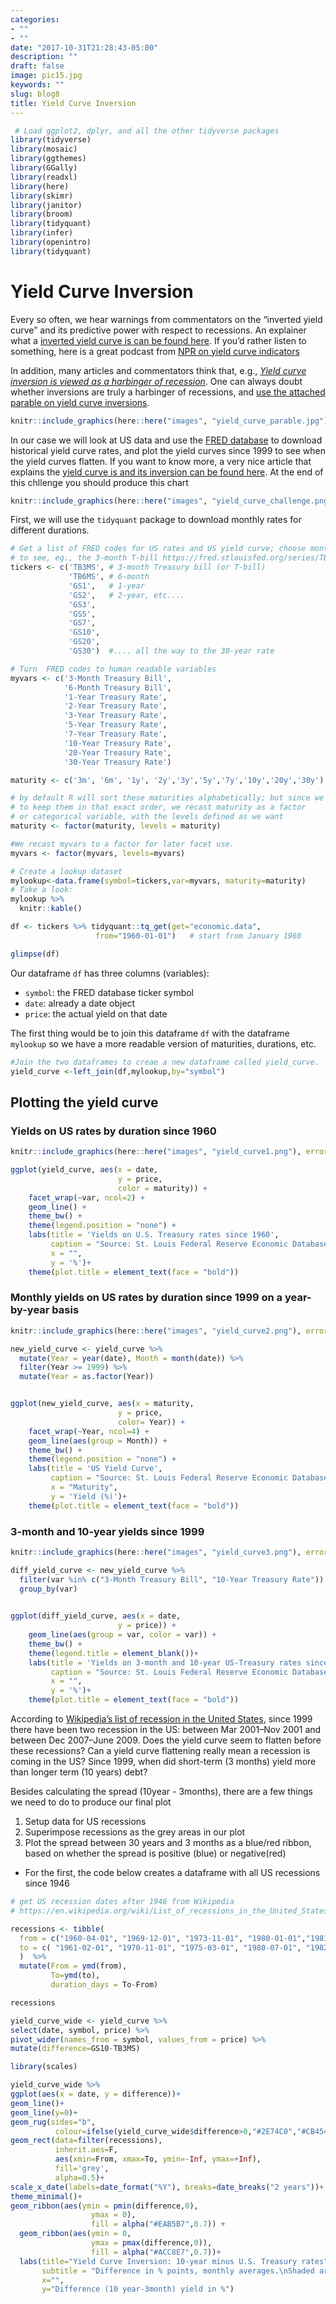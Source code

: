 ```yaml
---
categories:
- ""
- ""
date: "2017-10-31T21:28:43-05:00"
description: ""
draft: false
image: pic15.jpg
keywords: ""
slug: blog8
title: Yield Curve Inversion
---
```

```r

 # Load ggplot2, dplyr, and all the other tidyverse packages
library(tidyverse) 
library(mosaic)
library(ggthemes)
library(GGally)
library(readxl)
library(here)
library(skimr)
library(janitor)
library(broom)
library(tidyquant)
library(infer)
library(openintro)
library(tidyquant)

```
# Yield Curve Inversion

Every so often, we hear warnings from commentators on the "inverted yield curve" and its predictive power with respect to recessions. An explainer what a [inverted yield curve is can be found here](https://www.reuters.com/article/us-usa-economy-yieldcurve-explainer/explainer-what-is-an-inverted-yield-curve-idUSKBN1O50GA). If you'd rather listen to something, here is a great podcast from [NPR on yield curve indicators](https://www.podbean.com/media/share/dir-4zgj9-6aefd11)

In addition, many articles and commentators think that, e.g., [*Yield curve inversion is viewed as a harbinger of recession*](https://www.bloomberg.com/news/articles/2019-08-14/u-k-yield-curve-inverts-for-first-time-since-financial-crisis). One can always doubt whether inversions are truly a harbinger of recessions, and [use the attached parable on yield curve inversions](https://twitter.com/5_min_macro/status/1161627360946511873).


```r
knitr::include_graphics(here::here("images", "yield_curve_parable.jpg"), error = FALSE)
```

In our case we will look at US data and use the [FRED database](https://fred.stlouisfed.org/) to download historical yield curve rates, and plot the yield curves since 1999 to see when the yield curves flatten. If you want to know more, a very nice article that explains the [yield curve is and its inversion can be found here](https://fredblog.stlouisfed.org/2018/10/the-data-behind-the-fear-of-yield-curve-inversions/). At the end of this chllenge you should produce this chart


```r
knitr::include_graphics(here::here("images", "yield_curve_challenge.png"), error = FALSE)
```


First, we will use the `tidyquant` package to download monthly rates for different durations. 

```r
# Get a list of FRED codes for US rates and US yield curve; choose monthly frequency
# to see, eg., the 3-month T-bill https://fred.stlouisfed.org/series/TB3MS
tickers <- c('TB3MS', # 3-month Treasury bill (or T-bill)
             'TB6MS', # 6-month
             'GS1',   # 1-year
             'GS2',   # 2-year, etc....
             'GS3',
             'GS5',
             'GS7',
             'GS10',
             'GS20',
             'GS30')  #.... all the way to the 30-year rate

# Turn  FRED codes to human readable variables
myvars <- c('3-Month Treasury Bill',
            '6-Month Treasury Bill',
            '1-Year Treasury Rate',
            '2-Year Treasury Rate',
            '3-Year Treasury Rate',
            '5-Year Treasury Rate',
            '7-Year Treasury Rate',
            '10-Year Treasury Rate',
            '20-Year Treasury Rate',
            '30-Year Treasury Rate')

maturity <- c('3m', '6m', '1y', '2y','3y','5y','7y','10y','20y','30y')

# by default R will sort these maturities alphabetically; but since we want
# to keep them in that exact order, we recast maturity as a factor 
# or categorical variable, with the levels defined as we want
maturity <- factor(maturity, levels = maturity)

#We recast myvars to a factor for later facet use.
myvars <- factor(myvars, levels=myvars)

# Create a lookup dataset
mylookup<-data.frame(symbol=tickers,var=myvars, maturity=maturity)
# Take a look:
mylookup %>% 
  knitr::kable()

df <- tickers %>% tidyquant::tq_get(get="economic.data", 
                   from="1960-01-01")   # start from January 1960

glimpse(df)
```

Our dataframe `df` has three columns (variables):

- `symbol`: the FRED database ticker symbol
- `date`: already a date object
- `price`: the actual yield on that date

The first thing would be to join this dataframe `df` with the dataframe `mylookup` so we have a more readable version of maturities, durations, etc.


```r
#Join the two dataframes to creae a new dataframe called yield_curve.
yield_curve <-left_join(df,mylookup,by="symbol") 

```

## Plotting the yield curve


### Yields on US rates by duration since 1960

```r

knitr::include_graphics(here::here("images", "yield_curve1.png"), error = FALSE)

```

```r

ggplot(yield_curve, aes(x = date, 
                        y = price, 
                        color = maturity)) +
    facet_wrap(~var, ncol=2) +
    geom_line() +
    theme_bw() +
    theme(legend.position = "none") +
    labs(title = 'Yields on U.S. Treasury rates since 1960', 
         caption = "Source: St. Louis Federal Reserve Economic Database (FRED)",
         x = "", 
         y = '%')+
    theme(plot.title = element_text(face = "bold"))


```


### Monthly yields on US rates by duration since 1999 on a year-by-year basis


```r

knitr::include_graphics(here::here("images", "yield_curve2.png"), error = FALSE)

```

```r

new_yield_curve <- yield_curve %>%
  mutate(Year = year(date), Month = month(date)) %>%
  filter(Year >= 1999) %>% 
  mutate(Year = as.factor(Year))


ggplot(new_yield_curve, aes(x = maturity, 
                        y = price,
                        color= Year)) +
    facet_wrap(~Year, ncol=4) +
    geom_line(aes(group = Month)) +
    theme_bw() +
    theme(legend.position = "none") +
    labs(title = 'US Yield Curve', 
         caption = "Source: St. Louis Federal Reserve Economic Database (FRED)",
         x = "Maturity", 
         y = 'Yield (%)')+
    theme(plot.title = element_text(face = "bold"))


```

### 3-month and 10-year yields since 1999

```r

knitr::include_graphics(here::here("images", "yield_curve3.png"), error = FALSE)

```

```r

diff_yield_curve <- new_yield_curve %>% 
  filter(var %in% c("3-Month Treasury Bill", "10-Year Treasury Rate")) %>% 
  group_by(var)
  

ggplot(diff_yield_curve, aes(x = date, 
                        y = price)) +
    geom_line(aes(group = var, color = var)) +
    theme_bw() +
    theme(legend.title = element_blank())+
    labs(title = 'Yields on 3-month and 10-year US-Treasury rates since 1999', 
         caption = "Source: St. Louis Federal Reserve Economic Database (FRED)",
         x = "", 
         y = '%')+
    theme(plot.title = element_text(face = "bold"))


```

According to [Wikipedia's list of recession in the United States](https://en.wikipedia.org/wiki/List_of_recessions_in_the_United_States), since 1999 there have been two recession in the US: between Mar 2001–Nov 2001 and between Dec 2007–June 2009. Does the yield curve seem to flatten before these recessions? Can a yield curve flattening really mean a recession is coming in the US? Since 1999, when did short-term (3 months) yield more than longer term (10 years) debt?



Besides calculating the spread (10year - 3months), there are a few things we need to do to produce our final plot

1. Setup data for US recessions 
1. Superimpose recessions as the grey areas in our plot
1. Plot the spread between 30 years and 3 months as a blue/red ribbon, based on whether the spread is positive (blue) or negative(red)


- For the first, the code below creates a dataframe with all US recessions since 1946

```r

# get US recession dates after 1946 from Wikipedia 
# https://en.wikipedia.org/wiki/List_of_recessions_in_the_United_States

recessions <- tibble(
  from = c("1960-04-01", "1969-12-01", "1973-11-01", "1980-01-01","1981-07-01", "1990-07-01", "2001-03-01", "2007-12-01"),  
  to = c( "1961-02-01", "1970-11-01", "1975-03-01", "1980-07-01", "1982-11-01", "1991-03-01", "2001-11-01", "2009-06-01") 
  )  %>% 
  mutate(From = ymd(from), 
         To=ymd(to),
         duration_days = To-From)

recessions

yield_curve_wide <- yield_curve %>% 
select(date, symbol, price) %>% 
pivot_wider(names_from = symbol, values_from = price) %>% 
mutate(difference=GS10-TB3MS)

```

```r
library(scales)

yield_curve_wide %>% 
ggplot(aes(x = date, y = difference))+
geom_line()+
geom_line(y=0)+
geom_rug(sides="b",
          colour=ifelse(yield_curve_wide$difference>0,"#2E74C0","#CB454A"))+
geom_rect(data=filter(recessions), 
          inherit.aes=F, 
          aes(xmin=From, xmax=To, ymin=-Inf, ymax=+Inf), 
          fill='grey', 
          alpha=0.5)+
scale_x_date(labels=date_format("%Y"), breaks=date_breaks("2 years"))+
theme_minimal()+
geom_ribbon(aes(ymin = pmin(difference,0), 
                  ymax = 0), 
                  fill = alpha("#EAB5B7",0.7)) +
  geom_ribbon(aes(ymin = 0, 
                  ymax = pmax(difference,0)), 
                  fill = alpha("#ACC8E7",0.7))+
  labs(title="Yield Curve Inversion: 10-year minus U.S. Treasury rates", 
       subtitle = "Difference in % points, monthly averages.\nShaded areas correspond to recessions",
       x="",
       y="Difference (10 year-3month) yield in %")
```
